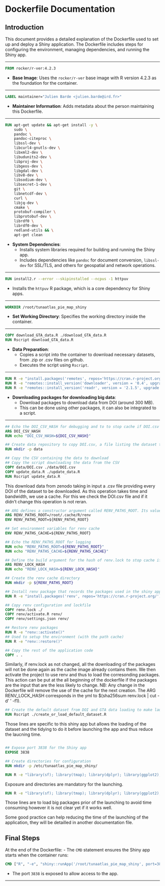 # Dockerfile Documentation

## Introduction

This document provides a detailed explanation of the Dockerfile used to set up and deploy a Shiny application. The Dockerfile includes steps for configuring the environment, managing dependencies, and running the Shiny app.

---

```dockerfile
FROM rocker/r-ver:4.2.3
```

- **Base Image**: Uses the `rocker/r-ver` base image with R version 4.2.3 as the foundation for the container.

---

```dockerfile
LABEL maintainer="Julien Barde <julien.barde@ird.fr>"
```

- **Maintainer Information**: Adds metadata about the person maintaining this Dockerfile.

---

```dockerfile
RUN apt-get update && apt-get install -y \
    sudo \
    pandoc \
    pandoc-citeproc \
    libssl-dev \
    libcurl4-gnutls-dev \
    libxml2-dev \
    libudunits2-dev \
    libproj-dev \
    libgeos-dev \
    libgdal-dev \
    libv8-dev \
    libsodium-dev \
    libsecret-1-dev \
    git \
    libnetcdf-dev \
    curl \
    libjq-dev \
    cmake \
    protobuf-compiler \
    libprotobuf-dev \
    librdf0 \
    librdf0-dev \
    redland-utils && \
    apt-get clean
```

- **System Dependencies**:
  - Installs system libraries required for building and running the Shiny app.
  - Includes dependencies like `pandoc` for document conversion, `libssl-dev` for SSL/TLS, and others for geospatial and network operations.

---

```dockerfile
RUN install2.r --error --skipinstalled --ncpus -1 httpuv
```

- Installs the `httpuv` R package, which is a core dependency for Shiny apps.

---

```dockerfile
WORKDIR /root/tunaatlas_pie_map_shiny
```

- **Set Working Directory**: Specifies the working directory inside the container.

---

```dockerfile
COPY download_GTA_data.R ./download_GTA_data.R
RUN Rscript download_GTA_data.R
```

- **Data Preparation**:
  - Copies a script into the container to download necessary datasets, from .zip or .csv files on github.
  - Executes the script using `Rscript`.

---

```dockerfile
RUN R -e "install.packages('remotes', repos='https://cran.r-project.org/')" 
RUN R -e "remotes::install_version('downloader', version = '0.4', upgrade = 'never', repos = 'https://cran.r-project.org/')"
RUN R -e "remotes::install_version('readr', version = '2.1.5', upgrade = 'never',  repos = 'https://cran.r-project.org/')"

```

- **Downloading packages for downloading big data**:
  - Download packages to download data from DOI (around 300 MB).
  - This can be done using other packages, it can also be integrated to a script.

---

```dockerfile
## Echo the DOI_CSV_HASH for debugging and to to stop cache if DOI.csv has changed (takes in input the hash of the DOI.csv file created in yml)
ARG DOI_CSV_HASH
RUN echo "DOI_CSV_HASH=${DOI_CSV_HASH}"

## Create data repository to copy DOI.csv, a file listing the dataset to download from zenodo
RUN mkdir -p data 

## Copy the CSV containing the data to download
## Copy the script downloading the data from the CSV
COPY data/DOI.csv ./data/DOI.csv 
COPY update_data.R ./update_data.R 
RUN Rscript update_data.R 
```

This download data from zenodo taking in input a .csv file providing every DOI of the dataset to be downloaded. As this operation takes time and bandwidth, we use a cache. For this we check the DOI.csv file and if it didn't change this operation is not reran.

```dockerfile
## ARG defines a constructor argument called RENV_PATHS_ROOT. Its value is passed from the YAML file. An initial value is set up in case the YAML does not provide one
ARG RENV_PATHS_ROOT=/root/.cache/R/renv
ENV RENV_PATHS_ROOT=${RENV_PATHS_ROOT}

## Set environment variables for renv cache
ENV RENV_PATHS_CACHE=${RENV_PATHS_ROOT}

## Echo the RENV_PATHS_ROOT for logging
RUN echo "RENV_PATHS_ROOT=${RENV_PATHS_ROOT}"
RUN echo "RENV_PATHS_CACHE=${RENV_PATHS_CACHE}"

## Define the build argument for the hash of renv.lock to stop cache if renv.lock has changed
ARG RENV_LOCK_HASH
RUN echo "RENV_LOCK_HASH=${RENV_LOCK_HASH}"

## Create the renv cache directory
RUN mkdir -p ${RENV_PATHS_ROOT}

## Install renv package that records the packages used in the shiny app
RUN R -e "install.packages('renv', repos='https://cran.r-project.org/')"

## Copy renv configuration and lockfile
COPY renv.lock ./
COPY renv/activate.R renv/
COPY renv/settings.json renv/

## Restore renv packages
RUN R -e "renv::activate()" 
## Used to setup the environment (with the path cache)
RUN R -e "renv::restore()" 

## Copy the rest of the application code
COPY . .
```

Similarly, if renv.lock as not changed, all the downloading of the packages will not be done again as the cache image already contains them. We then activate the project to use renv and thus to load the corresonding packages. This action can be put at the all beginning of the dockerfile if the packages are the input that are the less likely to change. NB: Any change in the Dockerfile will remove the use of the cache for the next creation. 
The ARG RENV_LOCK_HASH corresponds in the yml to $(sha256sum renv.lock | cut -d' ' -f1). 

```dockerfile
## Create the default dataset from DOI and GTA data loading to make launching faster (use of qs for loading and data.table for tidying) 
RUN Rscript ./create_or_load_default_dataset.R 
```

Those lines are specific to this shiny app but allows the loading of the dataset and the tidying to do it before launching the app and thus reduce the laucning time.

```dockerfile

## Expose port 3838 for the Shiny app
EXPOSE 3838

## Create directories for configuration
RUN mkdir -p /etc/tunaatlas_pie_map_shiny/

RUN R -e "library(sf); library(tmap); library(dplyr); library(ggplot2); library(leaflet); library(data.table)"
```

Exposure and directories are mandatory for the launching.

```dockerfile
RUN R -e "library(sf); library(tmap); library(dplyr); library(ggplot2); library(leaflet); library(data.table)"
```

Those lines are to load big packages prior of the launching to avoid time consuming however it is not clear yet if it works well.

Some good practice can help reducing the time of the launching of the application, they will be detailled in another documentation file.

## Final Steps

At the end of the Dockerfile:
- The `CMD` statement ensures the Shiny app starts when the container runs:
```dockerfile
CMD ["R", "-e", "shiny::runApp('/root/tunaatlas_pie_map_shiny', port=3838, host='0.0.0.0')"]
```

- The port `3838` is exposed to allow access to the app.

---

